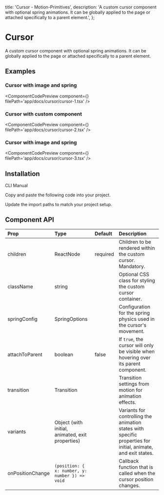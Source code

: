   title: 'Cursor - Motion-Primitives',
  description:
    'A custom cursor component with optional spring animations. It can be globally applied to the page or attached specifically to a parent element.',
};


# Cursor

A custom cursor component with optional spring animations. It can be globally applied to the page or attached specifically to a parent element.

## Examples

### Cursor with image and spring

<ComponentCodePreview
  component={<Cursor1 />}
  filePath='app/docs/cursor/cursor-1.tsx'
/>

### Cursor with custom component

<ComponentCodePreview
  component={<Cursor2 />}
  filePath='app/docs/cursor/cursor-2.tsx'
/>

### Cursor with image and spring

<ComponentCodePreview
  component={<Cursor3 />}
  filePath='app/docs/cursor/cursor-3.tsx'
/>

## Installation

<Tabs defaultValue="cli">

<TabsList>
  <TabsTrigger value='cli'>CLI</TabsTrigger>
  <TabsTrigger value='manual'>Manual</TabsTrigger>
</TabsList>

<TabsContent value="cli">

<InstallationCli value='cursor' />

</TabsContent>

<TabsContent value="manual">

<Steps>

<Step>Copy and paste the following code into your project.</Step>

<CodeBlock filePath='components/core/cursor.tsx' />

<Step>Update the import paths to match your project setup.</Step>

</Steps>

</TabsContent>

</Tabs>

## Component API

| Prop             | Type                                             | Default  | Description                                                                                                   |
| :--------------- | :----------------------------------------------- | :------- | :------------------------------------------------------------------------------------------------------------ |
| children         | ReactNode                                        | required | Children to be rendered within the custom cursor. Mandatory.                                                  |
| className        | string                                           |          | Optional CSS class for styling the custom cursor container.                                                   |
| springConfig     | SpringOptions                                    |          | Configuration for the spring physics used in the cursor's movement.                                           |
| attachToParent   | boolean                                          | false    | If `true`, the cursor will only be visible when hovering over its parent component.                           |
| transition       | Transition                                       |          | Transition settings from motion for animation effects.                                                        |
| variants         | Object (with initial, animated, exit properties) |          | Variants for controlling the animation states with specific properties for initial, animate, and exit states. |
| onPositionChange | `(position: { x: number, y: number }) => void`   |          | Callback function that is called when the cursor position changes.                                            |
